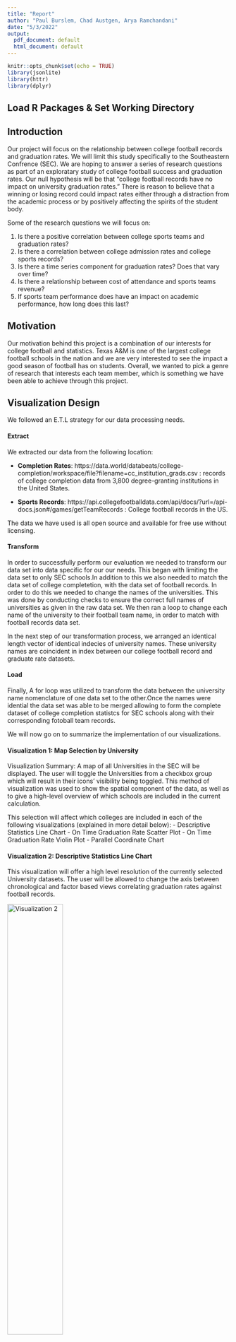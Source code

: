 ```yaml
---
title: "Report"
author: "Paul Burslem, Chad Austgen, Arya Ramchandani"
date: "5/3/2022"
output:
  pdf_document: default
  html_document: default
---
```


```r
knitr::opts_chunk$set(echo = TRUE)
library(jsonlite)
library(httr)
library(dplyr)
```


## Load R Packages & Set Working Directory


## Introduction

Our project will focus on the relationship between college football records and graduation rates. We will
limit this study specifically to the Southeastern Confrence (SEC). We are hoping to answer a series of research questions as part of
an exploratary study of college football success and graduation rates. Our null hypothesis will be that “college
football records have no impact on university graduation rates.” There is reason to believe that a winning
or losing record could impact rates either through a distraction from the academic process or by positively
affecting the spirits of the student body.

Some of the research questions we will focus on:

1. Is there a positive correlation between college sports teams and graduation rates?
2. Is there a correlation between college admission rates and college sports records?
3. Is there a time series component for graduation rates? Does that vary over time?
4. Is there a relationship between cost of attendance and sports teams revenue?
5. If sports team performance does have an impact on academic performance, how long does this last?

## Motivation

Our motivation behind this project is a combination of our interests for college football and statistics. Texas A&M is one of the largest college football schools in the nation and we are very interested to see the impact a good season of football has on students.
Overall, we wanted to pick a genre of research that interests each team member, which is something we have been able to achieve through this project.

## Visualization Design
We followed an E.T.L strategy for our data processing needs.

  

#### Extract
We extracted our data from the following location:

  - **Completion Rates**: https://data.world/databeats/college-completion/workspace/file?filename=cc_institution_grads.csv : records of college completion data from 3,800 degree-granting institutions in the United States.  
 

  - **Sports Records**: https://api.collegefootballdata.com/api/docs/?url=/api-docs.json#/games/getTeamRecords : College football records in the US.

The data we have used is all open source and available for free use without licensing.

#### Transform

In order to successfully perform our evaluation we needed to transform our data set into data specific for our our needs. This began with limiting the data set to only SEC schools.In addition to this we also needed to match the data set of college completetion, with the data set of football records. In order to do this we needed to change the names of the universities. This was done by conducting checks to ensure the correct full names of universities as given in the raw data set. We then ran a loop to change each name of the university to their football team name, in order to match with football records data set.

In the next step of our transformation process, we arranged an identical length vector of identical indecies of university names. These university names are coincident in index between our college football record and graduate rate datasets.

#### Load
Finally, A for loop was utilized to transform the data between the university name nomenclature of one data set to the other.Once the names were idential the data set was able to be merged allowing to form the complete dataset of college completion statistcs for SEC schools along with their corresponding fotoball team records.

We will now go on to summarize the implementation of our visualizations.

#### Visualization 1: Map Selection by University

Visualization Summary: A map of all Universities in the SEC will be displayed. The user will toggle the Universities from a checkbox group which will result in their icons’ visibility being toggled. This method of visualization was used to show the spatial component of the data, as well as to give a high-level overview of which schools are included in the current calculation.

This selection will affect which colleges are included in each of the following visualizations (explained in more detail below): 
- Descriptive Statistics Line Chart
- On Time Graduation Rate Scatter Plot
- On Time Graduation Rate Violin Plot
- Parallel Coordinate Chart  


<!-- ![Visualization 1](./images/map.png){width=50%} -->

#### Visualization 2: Descriptive Statistics Line Chart
This visualization will offer a high level resolution of the currently selected University datasets. The user will be allowed to change the axis between chronological and factor based views correlating graduation rates against football records.

![Visualization 2](./images/2.png){width=50%}
![Visualization 2](./images/3.png){width=50%}



#### Visualization 3 & 4: Predictive Scatterplot by University
The content of this visualization will contain data points relating either the year or the school record to the graduation rate of the university. By adjusting the university checkbox group and changing the date range slider, which colleges and when will be adjusted accordingly. This visualization was selected because we want the user to be able to determine what trends exist from a certain level of precision: did sports records only correlate to graduation rates before a certain year? Or only for certain colleges? Differences in these parameters could really affect the results of the graph.  
![Visualization 3](./images/4.png){width=50%}
![Visualization 3](./images/5.png){width=50%}


#### Visualization 5: On Time Graduation Rate Violin Plot
This chart provides side by side comparisons on a Uuniversity by university basis of the distribution of on time graduation, separated by Gender, linked to total football wins. We believe this is a very effective visualization as the width of the segments make very obvious differences in potential correlations.

![Visualization 5](./images/6.png){width=50%}  


#### Methodology and Evaluation

In this section we will break up each research question and discuss how the visualization came to a solution.


1. Is there a positive correlation between college sports teams and graduation rates?
There is in fact a significant correlation between college football wins and graduation rates. The relationship was positive and significant to pvalue<0.001. We found this result to be extremely surprising given that our subject of study was chosen more for our own enjoyment than to pursue a likely conclusion.

2. Is there a time series component for graduation rates? Does that vary over time?
Our visualizations did not suggest a significant change in these relationships over time. We were able to vary our visualizations over time and examine changes in the plots to determine this. 

3. Does the impact of college sports records on graduation rates vary by university?
We did not find significant interaction between the University and the impact of football wins on the on-time graduation rate. We included an interaction effect in some of our early regression analysis and found no significant impact. More, the violin plots tell a compelling story about potential interaction effects.

5. Are there diversity/intersectional impacts specific to a football team's season record's impact on graduation rates or graduation rates in general?
While there are significant difference across demographics, we also did not find a significant interaction between the impact of football wins and demographic information on on-time graduation rates. We included an interaction effect in some of our early regression analysis and found no significant impact. And again, the violin plots tell a compelling story about potential interaction effects.

## Discussions & Future Work

Overall we found that the greatest challenge in this portion of the project was mastery of the shiny interactive architexture. Significant time was spent learning the in's and outs of reactivity and input/output architexture. We found the results of our work extremely surprising and a causal analysis at the sociological or psychological level could be an interesting further research direction to determine if our results were coincidental or if there are specific elements which could be used to help a university encourage on-time graduation.

## Works Cited

data.world (2017). College Completion [Data file]. Retrieved from https://data.world/databeats/college-completion

College Football Data (2022). College Football Data API [Data file]. Retrieved from https://api.collegefootballdata.com/api/docs/?url=/api-docs.json#/games/getTeamRecords


## Individual Contribution

Below is a short summary of the tasks completed by each team member:

Arya: Assisted with the final report paper, and created the interactive map element for our app.
Paul: Assisted with final report paper, and created app framework (both the UI and the server function)
Chad: Assisted with final report paper, and created code used to generate each respective plot.
